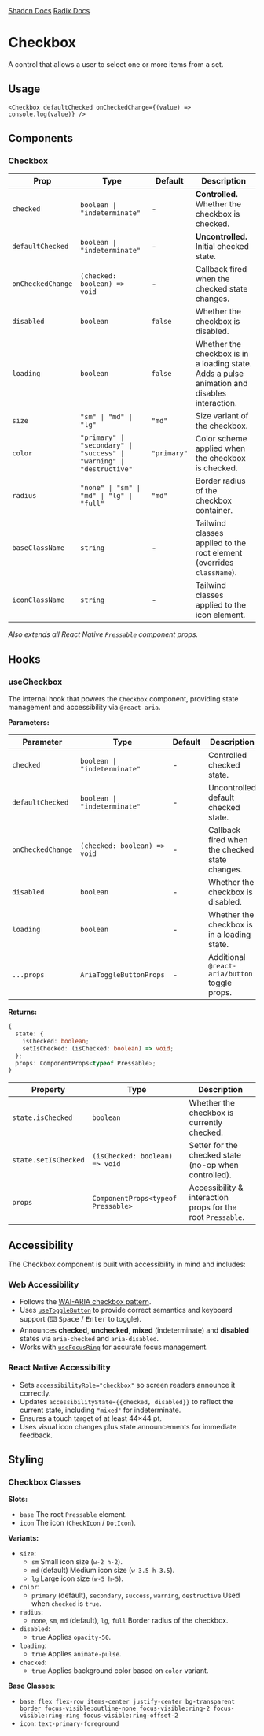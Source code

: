 
<div style={{display: "flex", flexDirection: "row", gap: "2rem"}}>
  <a
    href={`$${"{process.env.STORYBOOK_URL}"}/?path=/story/checkbox--default&globals=backgrounds.value:light`}
  >
    <StorybookIcon color="#FE4785" width={25} height={25} />
  </a>
  <a href="https://github.com/moveinready-casa/shadcn-native/blob/3-create-components/registry/ui/checkbox.tsx">
    <GithubIcon width={25} height={25} />
  </a>
  <a href="https://ui.shadcn.com/docs/components/checkbox">Shadcn Docs</a>
  <a href="https://www.radix-ui.com/primitives/docs/components/checkbox">
    Radix Docs
  </a>
</div>

# Checkbox

A control that allows a user to select one or more items from a set.

<Preview component="checkbox" />

## Usage

```tsx
<Checkbox defaultChecked onCheckedChange={(value) => console.log(value)} />
```

## Components

### Checkbox

| Prop              | Type                                                                  | Default     | Description                                                                                  |
| ----------------- | --------------------------------------------------------------------- | ----------- | -------------------------------------------------------------------------------------------- |
| `checked`         | `boolean \| "indeterminate"`                                          | -           | **Controlled.** Whether the checkbox is checked.                                             |
| `defaultChecked`  | `boolean \| "indeterminate"`                                          | -           | **Uncontrolled.** Initial checked state.                                                     |
| `onCheckedChange` | `(checked: boolean) => void`                                          | -           | Callback fired when the checked state changes.                                               |
| `disabled`        | `boolean`                                                             | `false`     | Whether the checkbox is disabled.                                                            |
| `loading`         | `boolean`                                                             | `false`     | Whether the checkbox is in a loading state. Adds a pulse animation and disables interaction. |
| `size`            | `"sm" \| "md" \| "lg"`                                                | `"md"`      | Size variant of the checkbox.                                                                |
| `color`           | `"primary" \| "secondary" \| "success" \| "warning" \| "destructive"` | `"primary"` | Color scheme applied when the checkbox is checked.                                           |
| `radius`          | `"none" \| "sm" \| "md" \| "lg" \| "full"`                            | `"md"`      | Border radius of the checkbox container.                                                     |
| `baseClassName`   | `string`                                                              | -           | Tailwind classes applied to the root element (overrides `className`).                        |
| `iconClassName`   | `string`                                                              | -           | Tailwind classes applied to the icon element.                                                |

_Also extends all React Native `Pressable` component props._

## Hooks

### useCheckbox

The internal hook that powers the `Checkbox` component, providing state management and accessibility via `@react-aria`.

**Parameters:**

| Parameter         | Type                         | Default | Description                                    |
| ----------------- | ---------------------------- | ------- | ---------------------------------------------- |
| `checked`         | `boolean \| "indeterminate"` | -       | Controlled checked state.                      |
| `defaultChecked`  | `boolean \| "indeterminate"` | -       | Uncontrolled default checked state.            |
| `onCheckedChange` | `(checked: boolean) => void` | -       | Callback fired when the checked state changes. |
| `disabled`        | `boolean`                    | -       | Whether the checkbox is disabled.              |
| `loading`         | `boolean`                    | -       | Whether the checkbox is in a loading state.    |
| `...props`        | `AriaToggleButtonProps`      | -       | Additional `@react-aria/button` toggle props.  |

**Returns:**

```ts
{
  state: {
    isChecked: boolean;
    setIsChecked: (isChecked: boolean) => void;
  };
  props: ComponentProps<typeof Pressable>;
}
```

| Property             | Type                               | Description                                                 |
| -------------------- | ---------------------------------- | ----------------------------------------------------------- |
| `state.isChecked`    | `boolean`                          | Whether the checkbox is currently checked.                  |
| `state.setIsChecked` | `(isChecked: boolean) => void`     | Setter for the checked state (no-op when controlled).       |
| `props`              | `ComponentProps<typeof Pressable>` | Accessibility & interaction props for the root `Pressable`. |

## Accessibility

The Checkbox component is built with accessibility in mind and includes:

### Web Accessibility

- Follows the [WAI-ARIA checkbox pattern](https://www.w3.org/WAI/ARIA/apg/patterns/checkbox/).
- Uses [`useToggleButton`](https://react-spectrum.adobe.com/react-aria/useToggleButton.html) to provide correct semantics and keyboard support (⌨️ <kbd>Space</kbd> / <kbd>Enter</kbd> to toggle).
- Announces **checked**, **unchecked**, **mixed** (indeterminate) and **disabled** states via `aria-checked` and `aria-disabled`.
- Works with [`useFocusRing`](https://react-spectrum.adobe.com/react-aria/useFocusRing.html) for accurate focus management.

### React Native Accessibility

- Sets `accessibilityRole="checkbox"` so screen readers announce it correctly.
- Updates `accessibilityState={{checked, disabled}}` to reflect the current state, including `"mixed"` for indeterminate.
- Ensures a touch target of at least 44×44 pt.
- Uses visual icon changes plus state announcements for immediate feedback.

## Styling

### Checkbox Classes

**Slots:**

- `base` The root `Pressable` element.
- `icon` The icon (`CheckIcon` / `DotIcon`).

**Variants:**

- `size`:
  - `sm` Small icon size (`w-2 h-2`).
  - `md` (default) Medium icon size (`w-3.5 h-3.5`).
  - `lg` Large icon size (`w-5 h-5`).
- `color`:
  - `primary` (default), `secondary`, `success`, `warning`, `destructive` Used when `checked` is `true`.
- `radius`:
  - `none`, `sm`, `md` (default), `lg`, `full` Border radius of the checkbox.
- `disabled`:
  - `true` Applies `opacity-50`.
- `loading`:
  - `true` Applies `animate-pulse`.
- `checked`:
  - `true` Applies background color based on `color` variant.

**Base Classes:**

- `base`: `flex flex-row items-center justify-center bg-transparent border focus-visible:outline-none focus-visible:ring-2 focus-visible:ring-ring focus-visible:ring-offset-2`
- `icon`: `text-primary-foreground`
